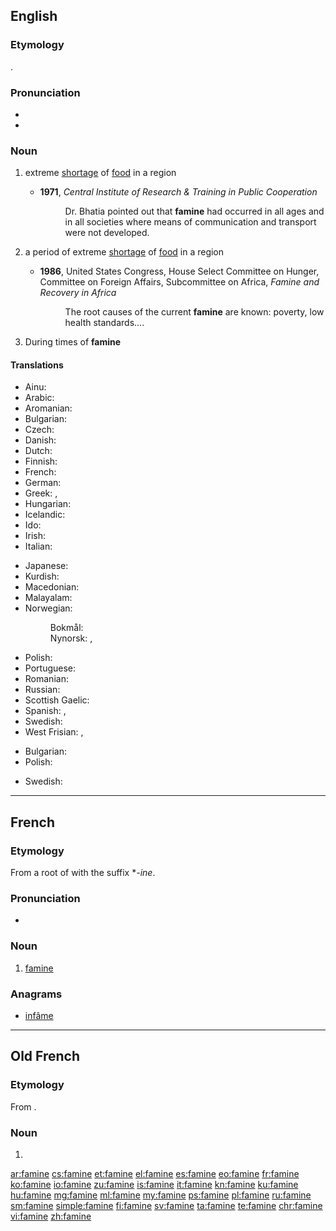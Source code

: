 ==English==

===Etymology===
{{borrowing|fr|lang=en}} {{term|famine|lang=fr}}.

===Pronunciation===
* {{rhymes|æmɪn}}
* {{audio|en-us-famine.ogg|Audio (US)}}

===Noun===
{{wikipedia}}
{{en-noun|~}}

# {{context|uncountable|lang=en}} extreme [[shortage]] of [[food]] in a region
#* '''1971''', ''Central Institute of Research & Training in Public Cooperation''
#*: Dr. Bhatia pointed out that '''famine''' had occurred in all ages and in all societies where means of communication and transport were not developed.
# {{context|countable|lang=en}} a period of extreme [[shortage]] of [[food]] in a region
#* '''1986''', United States Congress, House Select Committee on Hunger, Committee on Foreign Affairs, Subcommittee on Africa, ''Famine and Recovery in Africa''
#*: The root causes of the current '''famine''' are known: poverty, low health standards....
# During times of '''famine'''

====Translations====
{{trans-top|extreme shortage of food in a region}}
* Ainu: {{t|ain|ケㇺ|tr=kem}}
* Arabic: {{t|ar|نقص الغذاء|sc=Arab}}
* Aromanian: {{t|rup|foamitã}}
* Bulgarian: {{t+|bg|глад|m|sc=Cyrl}}
* Czech: {{t+|cs|hladomor|m}}
* Danish: {{t|da|hungersnød|c}}
* Dutch: {{t+|nl|hongersnood|m}}
* Finnish: {{t+|fi|nälänhätä}}
* French: {{t+|fr|famine|f}}
* German: {{t+|de|Hungersnot|f}}
* Greek: {{t+|el|λιμός|m|tr=limós}}, {{t+|el|πείνα|f|tr=peína}}
* Hungarian: {{t+|hu|éhínség}}
* Icelandic: {{t+|is|hungursneyð|f}}
* Ido: {{t+|io|famino}}
* Irish: {{t+|ga|gorta|m}}
* Italian: {{t+|it|carestia|f}}
{{trans-mid}}
* Japanese: {{t|ja|飢饉|tr=ききん, ''kikin''|sc=Jpan}}
* Kurdish: {{t+|ku|xela|f}}
* Macedonian: {{t|mk|глад|f|tr=glad}}
* Malayalam: {{t+|ml|പട്ടിണി|tr=pattiNI|sc=Mlym}}
* Norwegian:
*: Bokmål: {{t|no|hungersnød|m|f}}
*: Nynorsk: {{t|nn|hungersnaud|f}}, {{t|nn|hungersnød|f}}
* Polish: {{t+|pl|głód|m}}
* Portuguese: {{t+|pt|fome|f}}
* Romanian: {{t+|ro|foamete|n}}
* Russian: {{t+|ru|голод|sc=Cyrl}}
* Scottish Gaelic: {{t|gd|gort|m}}
* Spanish: {{t+|es|hambruna}}, {{t+|es|hambre}}
* Swedish: {{t+|sv|hungersnöd}}
* West Frisian: {{t|fy|hongersneed}}, {{t|fy|breakrapte}}
{{trans-bottom}}

{{trans-top|a period of extreme shortage of food in a region}}
* Bulgarian: {{t+|bg|глад|m|sc=Cyrl}}
* Polish: {{t|pl|okres głodu}}
{{trans-mid}}
* Swedish: {{t+|sv|svält}}
{{trans-bottom}}

----

==French==

===Etymology===
From a root of {{etyl|la|fr}} {{term/t|la|famēs||hunger}} with the suffix *''-ine''.

===Pronunciation===
* {{IPA|/fa.min/|lang=fr}}

===Noun===
{{fr-noun|f}}

# [[#Noun|famine]]

===Anagrams===
* [[infâme#French|infâme]]

----

==Old French==

===Etymology===
From {{etyl|la|fro}} {{term/t|la|famēs||hunger}}.

===Noun===
{{fro-noun|f}}

# {{l|en|famine}}

[[ar:famine]]
[[cs:famine]]
[[et:famine]]
[[el:famine]]
[[es:famine]]
[[eo:famine]]
[[fr:famine]]
[[ko:famine]]
[[io:famine]]
[[zu:famine]]
[[is:famine]]
[[it:famine]]
[[kn:famine]]
[[ku:famine]]
[[hu:famine]]
[[mg:famine]]
[[ml:famine]]
[[my:famine]]
[[ps:famine]]
[[pl:famine]]
[[ru:famine]]
[[sm:famine]]
[[simple:famine]]
[[fi:famine]]
[[sv:famine]]
[[ta:famine]]
[[te:famine]]
[[chr:famine]]
[[vi:famine]]
[[zh:famine]]